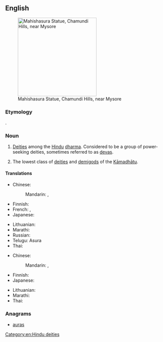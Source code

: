 {{also|asura}}
==English==
{{wikipedia}}
[[Image:Mahishaasura.jpg|thumb|250px| Mahishasura Statue, Chamundi Hills, near Mysore]]

===Etymology===
{{etyl|sa|en}} {{m|sa|sc=Deva|असुर|tr=ásura}}.

===Noun===
{{en-noun}}

# {{lb|en|Hinduism}} [[deity|Deities]] among the [[Hindu]] [[dharma]]. Considered to be a group of power-seeking deities, sometimes referred to as [[deva]]s.
# {{lb|en|Buddhism}} The lowest class of [[deity|deities]] and [[demigod]]s of the [[Kāmadhātu]].

====Translations====
{{trans-top|Asura in Hinduism}}
* Chinese:
*: Mandarin: {{t+|cmn|阿修羅|sc=Hani}}, {{t+|cmn|阿修罗|tr=āxiūluo|sc=Hani}}
* Finnish: {{t|fi|Asura}}
* French: {{t|fr|açoura}}, {{t|fr|asura}}
* Japanese: {{t|ja|アスラ|tr=asura}}
{{trans-mid}}
* Lithuanian: {{t|lt|Asura|f}}
* Marathi: {{t+|mr|असुर|tr=asura|sc=Deva}}
* Russian: {{t+|ru|асу́ра}}
* Telugu: Asura
* Thai: {{t|th|อสูร|tr=à-sǔun|sc=Thai}}
{{trans-bottom}}

{{trans-top|Asura in Buddhism}}
* Chinese:
*: Mandarin: {{t+|cmn|阿修羅|sc=Hani}}, {{t+|cmn|阿修罗|tr=āxiūluo|sc=Hani}}
* Finnish: {{t|fi|Asura}}
* Japanese: {{t|ja|阿修羅|tr=あしゅら, ashura}}
{{trans-mid}}
* Lithuanian: {{t|lt|Asura|f}}
* Marathi: {{t+|mr|असुर|tr=asura|sc=Deva}}
* Thai: {{t|th|อสูร|tr=à-sǔun|sc=Thai}}
{{trans-bottom}}

===Anagrams===
* [[auras#English|auras]]

[[Category:en:Hindu deities]]